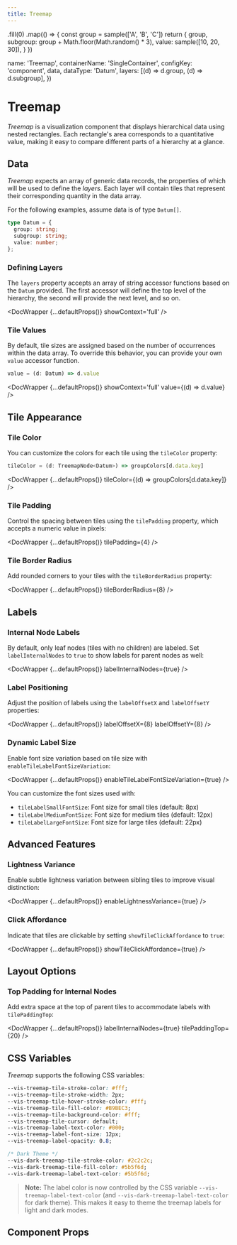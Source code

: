 ```yaml
---
title: Treemap
---
```


  .fill(0)
  .map(() => {
    const group = sample(['A', 'B', 'C'])
    return {
      group,
      subgroup: group + Math.floor(Math.random() * 3),
      value: sample([10, 20, 30]),
    }
  })


  name: 'Treemap',
  containerName: 'SingleContainer',
  configKey: 'component',
  data,
  dataType: 'Datum',
  layers: [(d) => d.group, (d) => d.subgroup],
})

# Treemap
_Treemap_ is a visualization component that displays hierarchical data using nested rectangles. 
Each rectangle's area corresponds to a quantitative value, making it easy to compare different parts 
of a hierarchy at a glance.

## Data
_Treemap_ expects an array of generic data records, the properties of which will be used to define the _layers_. 
Each layer will contain tiles that represent their corresponding quantity in the data array.

For the following examples, assume data is of type `Datum[]`.

```ts
type Datum = {
  group: string;
  subgroup: string;
  value: number;
};
```

### Defining Layers
The `layers` property accepts an array of string accessor functions based on the `Datum` provided.
The first accessor will define the top level of the hierarchy, the second will provide the next level, and so on.

<DocWrapper {...defaultProps()} showContext='full' />

### Tile Values
By default, tile sizes are assigned based on the number of occurrences within the data array.
To override this behavior, you can provide your own `value` accessor function.

```ts
value = (d: Datum) => d.value
```

<DocWrapper
  {...defaultProps()}
  showContext='full'
  value={(d) => d.value}
/>

## Tile Appearance

### Tile Color
You can customize the colors for each tile using the `tileColor` property:

```ts
tileColor = (d: TreemapNode<Datum>) => groupColors[d.data.key]
```

<DocWrapper
  {...defaultProps()}
  tileColor={(d) => groupColors[d.data.key]}
/>

### Tile Padding
Control the spacing between tiles using the `tilePadding` property, which accepts a numeric value in pixels:

<DocWrapper
  {...defaultProps()}
  tilePadding={4}
/>

### Tile Border Radius
Add rounded corners to your tiles with the `tileBorderRadius` property:

<DocWrapper
  {...defaultProps()}
  tileBorderRadius={8}
/>

## Labels

### Internal Node Labels
By default, only leaf nodes (tiles with no children) are labeled. Set `labelInternalNodes` to `true` to show labels for parent nodes as well:

<DocWrapper
  {...defaultProps()}
  labelInternalNodes={true}
/>

### Label Positioning
Adjust the position of labels using the `labelOffsetX` and `labelOffsetY` properties:

<DocWrapper
  {...defaultProps()}
  labelOffsetX={8}
  labelOffsetY={8}
/>

### Dynamic Label Size
Enable font size variation based on tile size with `enableTileLabelFontSizeVariation`:

<DocWrapper
  {...defaultProps()}
  enableTileLabelFontSizeVariation={true}
/>

You can customize the font sizes used with:
- `tileLabelSmallFontSize`: Font size for small tiles (default: 8px)
- `tileLabelMediumFontSize`: Font size for medium tiles (default: 12px)
- `tileLabelLargeFontSize`: Font size for large tiles (default: 22px)

## Advanced Features

### Lightness Variance
Enable subtle lightness variation between sibling tiles to improve visual distinction:

<DocWrapper
  {...defaultProps()}
  enableLightnessVariance={true}
/>

### Click Affordance
Indicate that tiles are clickable by setting `showTileClickAffordance` to `true`:

<DocWrapper
  {...defaultProps()}
  showTileClickAffordance={true}
/>

## Layout Options

### Top Padding for Internal Nodes
Add extra space at the top of parent tiles to accommodate labels with `tilePaddingTop`:

<DocWrapper
  {...defaultProps()}
  labelInternalNodes={true}
  tilePaddingTop={20}
/>

## CSS Variables

_Treemap_ supports the following CSS variables:

```css
--vis-treemap-tile-stroke-color: #fff;
--vis-treemap-tile-stroke-width: 2px;
--vis-treemap-tile-hover-stroke-color: #fff;
--vis-treemap-tile-fill-color: #B9BEC3;
--vis-treemap-tile-background-color: #fff;
--vis-treemap-tile-cursor: default;
--vis-treemap-label-text-color: #000;
--vis-treemap-label-font-size: 12px;
--vis-treemap-label-opacity: 0.8;

/* Dark Theme */
--vis-dark-treemap-tile-stroke-color: #2c2c2c;
--vis-dark-treemap-tile-fill-color: #5b5f6d;
--vis-dark-treemap-label-text-color: #5b5f6d;
```

> **Note:**
> The label color is now controlled by the CSS variable `--vis-treemap-label-text-color` (and `--vis-dark-treemap-label-text-color` for dark theme). This makes it easy to theme the treemap labels for light and dark modes.

## Component Props

<PropsTable name='VisTreemap' />
